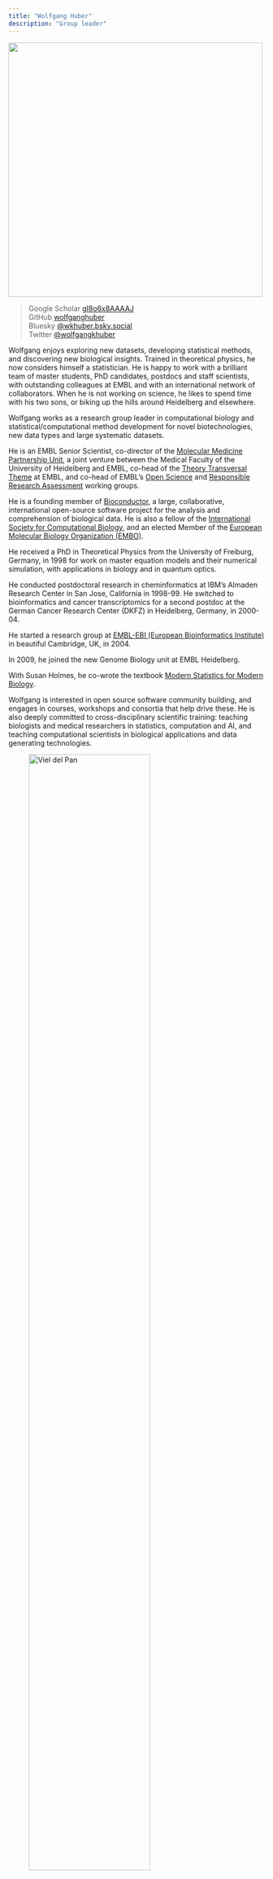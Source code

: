 ```yaml
---
title: "Wolfgang Huber"
description: "Group leader"
---
```


![](wolfgang-huber-1000x700.jpg){width=500 fig-align="center"}

>Google Scholar  [gI8o6x8AAAAJ](https://scholar.google.com/citations?user=gI8o6x8AAAAJ&hl=en) \
>GitHub          [wolfganghuber](https://github.com/wolfganghuber) \
>Bluesky         [@wkhuber.bsky.social](https://bsky.app/profile/wkhuber.bsky.social) \
>Twitter         [@wolfgangkhuber](https://twitter.com/wolfgangkhuber) \

Wolfgang enjoys exploring new datasets, developing statistical methods, and discovering new biological insights.
Trained in theoretical physics, he now considers himself a statistician. He is happy to work with a brilliant team of master students, PhD candidates, postdocs and staff scientists, with outstanding colleagues at EMBL and with an international network of collaborators. When he is not working on science, he likes to spend time with his two sons, or biking up the hills around Heidelberg and elsewhere.

Wolfgang works as a research group leader in computational biology and statistical/computational method development for novel biotechnologies, new data types and large systematic datasets.

He is an EMBL Senior Scientist, co-director of the 
[Molecular Medicine Partnership Unit](https://www.embl.org/about/info/mmpu), a joint venture between the Medical Faculty of the University of Heidelberg and EMBL, co-head of the 
[Theory Transversal Theme](https://www.embl.org/about/programme/research-plans/theory-at-embl) at EMBL, and co-head of EMBL's 
[Open Science](https://www.embl.org/about/open-science/) and
[Responsible Research Assessment](https://www.embl.org/about/research-assessment/)
working groups.

He is a founding member of [Bioconductor](https://bioconductor.org), a large, collaborative, international open-source software project for the analysis and comprehension of biological data. He is also a fellow of the [International Society for Computational Biology](https://www.iscb.org/), and an elected Member of the [European Molecular Biology Organization (EMBO)](https://www.embo.org/). 

He received a PhD in Theoretical Physics from the University of Freiburg, Germany, in 1998 for work on master equation models and their numerical simulation, with applications in biology and in quantum optics.

He conducted postdoctoral research in cheminformatics at IBM's Almaden Research Center in San Jose, California in 1998-99. He switched to bioinformatics and cancer transcriptomics for a second postdoc at the German Cancer Research Center (DKFZ) in Heidelberg, Germany, in 2000-04. 

He started a research group at [EMBL-EBI (European Bioinformatics Institute)](https://www.ebi.ac.uk/) in beautiful Cambridge, UK, in 2004.

In 2009, he joined the new Genome Biology unit at EMBL Heidelberg.

With Susan Holmes, he co-wrote the textbook [Modern Statistics for Modern Biology](https://www.huber.embl.de/msmb).

Wolfgang is interested in open source software community building, and engages in courses, workshops and consortia that help drive these. He is also deeply committed to cross-disciplinary scientific training: teaching biologists and medical researchers in statistics, computation and AI, and teaching computational scientists in biological applications and data generating technologies. 

![Viel del Pan](../photos/Marmolada.jpg){fig-align="center" width="75%"}

![Forcella Ambrizzola](../photos/Forcella-Ambrizzola.jpg){fig-align="center" width="75%"}

